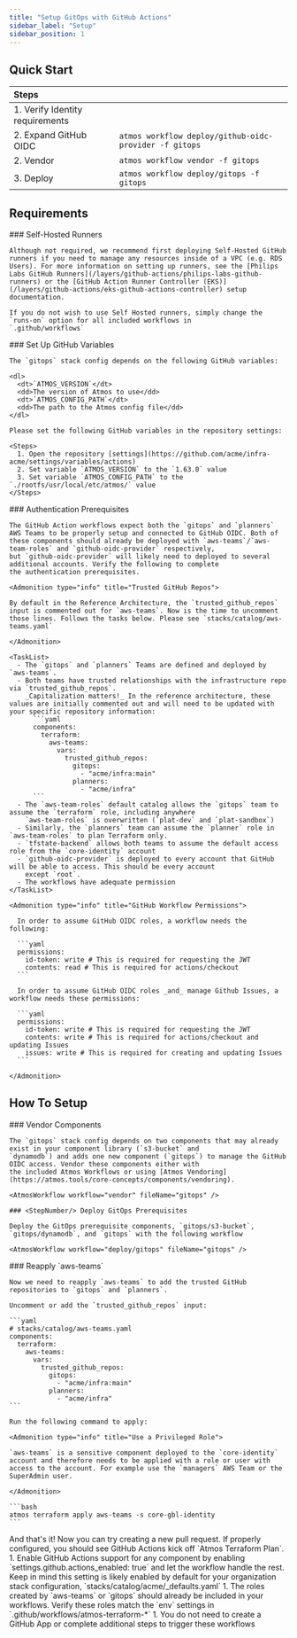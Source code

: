 ```yaml
---
title: "Setup GitOps with GitHub Actions"
sidebar_label: "Setup"
sidebar_position: 1
---
```


## Quick Start

| Steps                           |                                                        |
| :------------------------------ | :----------------------------------------------------- |
| 1. Verify Identity requirements |                                                        |
| 2. Expand GitHub OIDC           | `atmos workflow deploy/github-oidc-provider -f gitops` |
| 2. Vendor                       | `atmos workflow vendor -f gitops`                      |
| 3. Deploy                       | `atmos workflow deploy/gitops -f gitops`               |

## Requirements

<Steps>
  <Step>
    ### <StepNumber/> Self-Hosted Runners

    Although not required, we recommend first deploying Self-Hosted GitHub runners if you need to manage any resources inside of a VPC (e.g. RDS Users). For more information on setting up runners, see the [Philips Labs GitHub Runners](/layers/github-actions/philips-labs-github-runners) or the [GitHub Action Runner Controller (EKS)](/layers/github-actions/eks-github-actions-controller) setup documentation.

    If you do not wish to use Self Hosted runners, simply change the `runs-on` option for all included workflows in
    `.github/workflows`

  </Step>

  <Step>
    ### <StepNumber/> Set Up GitHub Variables

    The `gitops` stack config depends on the following GitHub variables:

    <dl>
      <dt>`ATMOS_VERSION`</dt>
      <dd>The version of Atmos to use</dd>
      <dt>`ATMOS_CONFIG_PATH`</dt>
      <dd>The path to the Atmos config file</dd>
    </dl>

    Please set the following GitHub variables in the repository settings:

    <Steps>
      1. Open the repository [settings](https://github.com/acme/infra-acme/settings/variables/actions)
      2. Set variable `ATMOS_VERSION` to the `1.63.0` value
      3. Set variable `ATMOS_CONFIG_PATH` to the `./rootfs/usr/local/etc/atmos/` value
    </Steps>
  </Step>

  <Step>
    ### <StepNumber/> Authentication Prerequisites

    The GitHub Action workflows expect both the `gitops` and `planners` AWS Teams to be properly setup and connected to GitHub OIDC. Both of
    these components should already be deployed with `aws-teams`/`aws-team-roles` and `github-oidc-provider` respectively,
    but `github-oidc-provider` will likely need to deployed to several additional accounts. Verify the following to complete
    the authentication prerequisites.

    <Admonition type="info" title="Trusted GitHub Repos">

    By default in the Reference Architecture, the `trusted_github_repos` input is commented out for `aws-teams`. Now is the time to uncomment those lines. Follows the tasks below. Please see `stacks/catalog/aws-teams.yaml`

    </Admonition>

    <TaskList>
      - The `gitops` and `planners` Teams are defined and deployed by `aws-teams`.
      - Both teams have trusted relationships with the infrastructure repo via `trusted_github_repos`.
        _Capitalization matters!_ In the reference architecture, these values are initially commented out and will need to be updated with your specific repository information:
          ```yaml
          components:
            terraform:
              aws-teams:
                vars:
                  trusted_github_repos:
                    gitops:
                      - "acme/infra:main"
                    planners:
                      - "acme/infra"
          ```
      - The `aws-team-roles` default catalog allows the `gitops` team to assume the `terraform` role, including anywhere
        `aws-team-roles` is overwritten (`plat-dev` and `plat-sandbox`)
      - Similarly, the `planners` team can assume the `planner` role in `aws-team-roles` to plan Terraform only.
      - `tfstate-backend` allows both teams to assume the default access role from the `core-identity` account
      - `github-oidc-provider` is deployed to every account that GitHub will be able to access. This should be every account
        except `root`.
      - The workflows have adequate permission
    </TaskList>

    <Admonition type="info" title="GitHub Workflow Permissions">

      In order to assume GitHub OIDC roles, a workflow needs the following:

      ```yaml
      permissions:
        id-token: write # This is required for requesting the JWT
        contents: read # This is required for actions/checkout
      ```

      In order to assume GitHub OIDC roles _and_ manage Github Issues, a workflow needs these permissions:

      ```yaml
      permissions:
        id-token: write # This is required for requesting the JWT
        contents: write # This is required for actions/checkout and updating Issues
        issues: write # This is required for creating and updating Issues
      ```

    </Admonition>

  </Step>
</Steps>

## How To Setup

<Steps>
  <Step>
    ### <StepNumber/> Vendor Components

    The `gitops` stack config depends on two components that may already exist in your component library (`s3-bucket` and
    `dynamodb`) and adds one new component (`gitops`) to manage the GitHub OIDC access. Vendor these components either with
    the included Atmos Workflows or using [Atmos Vendoring](https://atmos.tools/core-concepts/components/vendoring).

    <AtmosWorkflow workflow="vendor" fileName="gitops" />
  </Step>

  <Step>

    ### <StepNumber/> Deploy GitOps Prerequisites

    Deploy the GitOps prerequisite components, `gitops/s3-bucket`, `gitops/dynamodb`, and `gitops` with the following workflow

    <AtmosWorkflow workflow="deploy/gitops" fileName="gitops" />

  </Step>
  <Step>
    ### <StepNumber/> Reapply `aws-teams`

    Now we need to reapply `aws-teams` to add the trusted GitHub repositories to `gitops` and `planners`.

    Uncomment or add the `trusted_github_repos` input:

    ```yaml
    # stacks/catalog/aws-teams.yaml
    components:
      terraform:
        aws-teams:
          vars:
            trusted_github_repos:
              gitops:
                - "acme/infra:main"
              planners:
                - "acme/infra"
    ```

    Run the following command to apply:

    <Admonition type="info" title="Use a Privileged Role">

    `aws-teams` is a sensitive component deployed to the `core-identity` account and therefore needs to be applied with a role or user with access to the account. For example use the `managers` AWS Team or the SuperAdmin user.

    </Admonition>

    ```bash
    atmos terraform apply aws-teams -s core-gbl-identity
    ```

  </Step>
    And that's it! Now you can try creating a new pull request. If properly configured, you should see GitHub Actions kick off `Atmos Terraform Plan`.
</Steps>


<KeyPoints title="Tips">
  1. Enable GitHub Actions support for any component by enabling `settings.github.actions_enabled: true` and let the
    workflow handle the rest. Keep in mind this setting is likely enabled by default for your organization stack
    configuration, `stacks/catalog/acme/_defaults.yaml`
  1. The roles created by `aws-teams` or `gitops` should already be included in your workflows. Verify these roles match
    the `env` settings in `.github/workflows/atmos-terraform-*`
  1. You do not need to create a GitHub App or complete additional steps to trigger these workflows
</KeyPoints>
